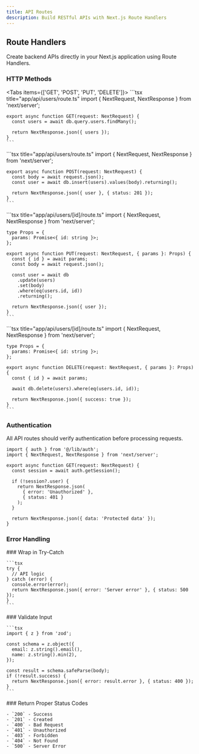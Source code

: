 ```yaml
---
title: API Routes
description: Build RESTful APIs with Next.js Route Handlers
---
```


## Route Handlers

Create backend APIs directly in your Next.js application using Route Handlers.

### HTTP Methods

<Tabs items={['GET', 'POST', 'PUT', 'DELETE']}>
  <Tab value="GET">
    ```tsx title="app/api/users/route.ts"
    import { NextRequest, NextResponse } from 'next/server';

    export async function GET(request: NextRequest) {
      const users = await db.query.users.findMany();

      return NextResponse.json({ users });
    }
    ```
  </Tab>

  <Tab value="POST">
    ```tsx title="app/api/users/route.ts"
    import { NextRequest, NextResponse } from 'next/server';

    export async function POST(request: NextRequest) {
      const body = await request.json();
      const user = await db.insert(users).values(body).returning();

      return NextResponse.json({ user }, { status: 201 });
    }
    ```
  </Tab>

  <Tab value="PUT">
    ```tsx title="app/api/users/[id]/route.ts"
    import { NextRequest, NextResponse } from 'next/server';

    type Props = {
      params: Promise<{ id: string }>;
    };

    export async function PUT(request: NextRequest, { params }: Props) {
      const { id } = await params;
      const body = await request.json();

      const user = await db
        .update(users)
        .set(body)
        .where(eq(users.id, id))
        .returning();

      return NextResponse.json({ user });
    }
    ```
  </Tab>

  <Tab value="DELETE">
    ```tsx title="app/api/users/[id]/route.ts"
    import { NextRequest, NextResponse } from 'next/server';

    type Props = {
      params: Promise<{ id: string }>;
    };

    export async function DELETE(request: NextRequest, { params }: Props) {
      const { id } = await params;

      await db.delete(users).where(eq(users.id, id));

      return NextResponse.json({ success: true });
    }
    ```
  </Tab>
</Tabs>

### Authentication

<Callout type="info">
All API routes should verify authentication before processing requests.
</Callout>

```tsx title="app/api/protected/route.ts"
import { auth } from '@/lib/auth';
import { NextRequest, NextResponse } from 'next/server';

export async function GET(request: NextRequest) {
  const session = await auth.getSession();

  if (!session?.user) {
    return NextResponse.json(
      { error: 'Unauthorized' },
      { status: 401 }
    );
  }

  return NextResponse.json({ data: 'Protected data' });
}
```

### Error Handling

<Steps>
  <Step>
    ### Wrap in Try-Catch

    ```tsx
    try {
      // API logic
    } catch (error) {
      console.error(error);
      return NextResponse.json({ error: 'Server error' }, { status: 500 });
    }
    ```
  </Step>

  <Step>
    ### Validate Input

    ```tsx
    import { z } from 'zod';

    const schema = z.object({
      email: z.string().email(),
      name: z.string().min(2),
    });

    const result = schema.safeParse(body);
    if (!result.success) {
      return NextResponse.json({ error: result.error }, { status: 400 });
    }
    ```
  </Step>

  <Step>
    ### Return Proper Status Codes

    - `200` - Success
    - `201` - Created
    - `400` - Bad Request
    - `401` - Unauthorized
    - `403` - Forbidden
    - `404` - Not Found
    - `500` - Server Error
  </Step>
</Steps>
